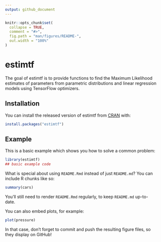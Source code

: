 ```yaml
---
output: github_document
---
```


<!-- README.md is generated from README.Rmd. Please edit that file -->

```r
knitr::opts_chunk$set(
  collapse = TRUE,
  comment = "#>",
  fig.path = "man/figures/README-",
  out.width = "100%"
)
```

# estimtf

<!-- badges: start -->
<!-- badges: end -->

The goal of estimtf is to provide functions to find the Maximum Likelihood estimates 
of parameters from parametric distributions and linear regression models using TensorFlow optimizers.

## Installation

You can install the released version of estimtf from [CRAN](https://CRAN.R-project.org) with:

``` r
install.packages("estimtf")
```

## Example

This is a basic example which shows you how to solve a common problem:

```r
library(estimtf)
## basic example code
```

What is special about using `README.Rmd` instead of just `README.md`? You can include R chunks like so:

```r
summary(cars)
```

You'll still need to render `README.Rmd` regularly, to keep `README.md` up-to-date.

You can also embed plots, for example:

```r
plot(pressure)
```

In that case, don't forget to commit and push the resulting figure files, so they display on GitHub!
